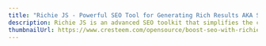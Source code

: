 ---
title: "Richie JS - Powerful SEO Tool for Generating Rich Results AKA Schema markups"
description: Richie JS is an advanced SEO toolkit that simplifies the creation of structured data for rich results, enhancing your website's visibility and performance on search engines. By automating the generation of JSON-LD schema, it accelerates SEO optimization, improves search engine rankings, and boosts user engagement with minimal effort.
thumbnailUrl: https://www.cresteem.com/opensource/boost-seo-with-richie-js/thumbnail.webp
---


<Home />
